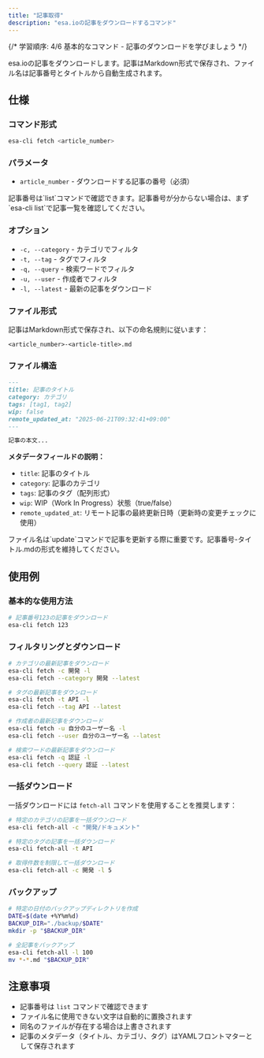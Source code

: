 ```yaml
---
title: "記事取得"
description: "esa.ioの記事をダウンロードするコマンド"
---
```



{/* 
学習順序: 4/6
基本的なコマンド - 記事のダウンロードを学びましょう
*/}

esa.ioの記事をダウンロードします。記事はMarkdown形式で保存され、ファイル名は記事番号とタイトルから自動生成されます。

## 仕様

### コマンド形式

```bash
esa-cli fetch <article_number>
```

### パラメータ

- `article_number` - ダウンロードする記事の番号（必須）

<Aside type="tip" title="記事番号の取得">
記事番号は`list`コマンドで確認できます。記事番号が分からない場合は、まず`esa-cli list`で記事一覧を確認してください。
</Aside>

### オプション

- `-c, --category` - カテゴリでフィルタ
- `-t, --tag` - タグでフィルタ
- `-q, --query` - 検索ワードでフィルタ
- `-u, --user` - 作成者でフィルタ
- `-l, --latest` - 最新の記事をダウンロード

### ファイル形式

記事はMarkdown形式で保存され、以下の命名規則に従います：

```
<article_number>-<article-title>.md
```

### ファイル構造

```markdown
---
title: 記事のタイトル
category: カテゴリ
tags: [tag1, tag2]
wip: false
remote_updated_at: "2025-06-21T09:32:41+09:00"
---

記事の本文...
```

**メタデータフィールドの説明：**
- `title`: 記事のタイトル
- `category`: 記事のカテゴリ
- `tags`: 記事のタグ（配列形式）
- `wip`: WIP（Work In Progress）状態（true/false）
- `remote_updated_at`: リモート記事の最終更新日時（更新時の変更チェックに使用）

<Aside type="caution" title="ファイル名の重要性">
ファイル名は`update`コマンドで記事を更新する際に重要です。記事番号-タイトル.mdの形式を維持してください。
</Aside>

## 使用例

### 基本的な使用方法

```bash
# 記事番号123の記事をダウンロード
esa-cli fetch 123
```

### フィルタリングとダウンロード

```bash
# カテゴリの最新記事をダウンロード
esa-cli fetch -c 開発 -l
esa-cli fetch --category 開発 --latest

# タグの最新記事をダウンロード
esa-cli fetch -t API -l
esa-cli fetch --tag API --latest

# 作成者の最新記事をダウンロード
esa-cli fetch -u 自分のユーザー名 -l
esa-cli fetch --user 自分のユーザー名 --latest

# 検索ワードの最新記事をダウンロード
esa-cli fetch -q 認証 -l
esa-cli fetch --query 認証 --latest
```

### 一括ダウンロード

一括ダウンロードには `fetch-all` コマンドを使用することを推奨します：

```bash
# 特定のカテゴリの記事を一括ダウンロード
esa-cli fetch-all -c "開発/ドキュメント"

# 特定のタグの記事を一括ダウンロード
esa-cli fetch-all -t API

# 取得件数を制限して一括ダウンロード
esa-cli fetch-all -c 開発 -l 5
```

### バックアップ

```bash
# 特定の日付のバックアップディレクトリを作成
DATE=$(date +%Y%m%d)
BACKUP_DIR="./backup/$DATE"
mkdir -p "$BACKUP_DIR"

# 全記事をバックアップ
esa-cli fetch-all -l 100
mv *-*.md "$BACKUP_DIR"
```

## 注意事項

- 記事番号は `list` コマンドで確認できます
- ファイル名に使用できない文字は自動的に置換されます
- 同名のファイルが存在する場合は上書きされます
- 記事のメタデータ（タイトル、カテゴリ、タグ）はYAMLフロントマターとして保存されます 